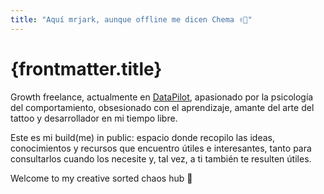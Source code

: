 ```yaml
---
title: "Aquí mrjark, aunque offline me dicen Chema ✌🏽"
---
```


# {frontmatter.title}

Growth freelance, actualmente en <a class="text-[#C6F21A] no-underline hover:underline" href="https://www.datapilotagency.com/" target="_blank">DataPilot</a>, apasionado por la psicología del comportamiento, obsesionado con el aprendizaje, amante del arte del tattoo y desarrollador en mi tiempo libre.

Este es mi build(me) in public: espacio donde recopilo las ideas, conocimientos y recursos que encuentro útiles e interesantes, tanto para consultarlos cuando los necesite y, tal vez, a ti también te resulten útiles.

Welcome to my creative sorted chaos hub 💭
